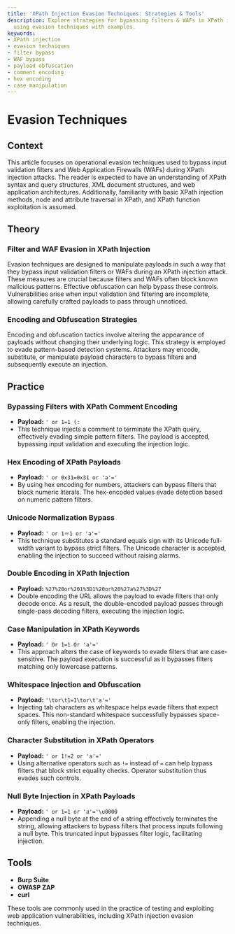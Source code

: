 ```yaml
---
title: 'XPath Injection Evasion Techniques: Strategies & Tools'
description: Explore strategies for bypassing filters & WAFs in XPath injection attacks
  using evasion techniques with examples.
keywords:
- XPath injection
- evasion techniques
- filter bypass
- WAF bypass
- payload obfuscation
- comment encoding
- hex encoding
- case manipulation
---
```


# Evasion Techniques

## Context

This article focuses on operational evasion techniques used to bypass input validation filters and Web Application Firewalls (WAFs) during XPath injection attacks. The reader is expected to have an understanding of XPath syntax and query structures, XML document structures, and web application architectures. Additionally, familiarity with basic XPath injection methods, node and attribute traversal in XPath, and XPath function exploitation is assumed.

## Theory

### Filter and WAF Evasion in XPath Injection

Evasion techniques are designed to manipulate payloads in such a way that they bypass input validation filters or WAFs during an XPath injection attack. These measures are crucial because filters and WAFs often block known malicious patterns. Effective obfuscation can help bypass these controls. Vulnerabilities arise when input validation and filtering are incomplete, allowing carefully crafted payloads to pass through unnoticed.

### Encoding and Obfuscation Strategies

Encoding and obfuscation tactics involve altering the appearance of payloads without changing their underlying logic. This strategy is employed to evade pattern-based detection systems. Attackers may encode, substitute, or manipulate payload characters to bypass filters and subsequently execute an injection.

## Practice

### Bypassing Filters with XPath Comment Encoding

- **Payload:** `' or 1=1 (:`
- This technique injects a comment to terminate the XPath query, effectively evading simple pattern filters. The payload is accepted, bypassing input validation and executing the injection logic.

### Hex Encoding of XPath Payloads

- **Payload:** `' or 0x31=0x31 or 'a'='`
- By using hex encoding for numbers, attackers can bypass filters that block numeric literals. The hex-encoded values evade detection based on numeric pattern filters.

### Unicode Normalization Bypass

- **Payload:** `' or 1＝1 or 'a'='`
- This technique substitutes a standard equals sign with its Unicode full-width variant to bypass strict filters. The Unicode character is accepted, enabling the injection to succeed without raising alarms.

### Double Encoding in XPath Injection

- **Payload:** `%27%20or%201%3D1%20or%20%27a%27%3D%27`
- Double encoding the URL allows the payload to evade filters that only decode once. As a result, the double-encoded payload passes through single-pass decoding filters, executing the injection logic.

### Case Manipulation in XPath Keywords

- **Payload:** `' Or 1=1 Or 'a'='`
- This approach alters the case of keywords to evade filters that are case-sensitive. The payload execution is successful as it bypasses filters matching only lowercase patterns.

### Whitespace Injection and Obfuscation

- **Payload:** `'\tor\t1=1\tor\t'a'='`
- Injecting tab characters as whitespace helps evade filters that expect spaces. This non-standard whitespace successfully bypasses space-only filters, enabling the injection.

### Character Substitution in XPath Operators

- **Payload:** `' or 1!=2 or 'a'='`
- Using alternative operators such as `!=` instead of `=` can help bypass filters that block strict equality checks. Operator substitution thus evades such controls.

### Null Byte Injection in XPath Payloads

- **Payload:** `' or 1=1 or 'a'='\u0000`
- Appending a null byte at the end of a string effectively terminates the string, allowing attackers to bypass filters that process inputs following a null byte. This truncated input bypasses filter logic, facilitating injection.

## Tools

- **Burp Suite**
- **OWASP ZAP**
- **curl** 

These tools are commonly used in the practice of testing and exploiting web application vulnerabilities, including XPath injection evasion techniques.